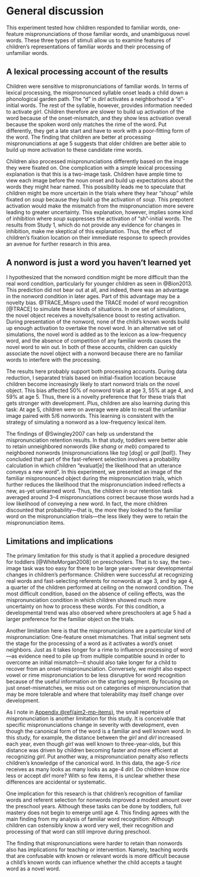 General discussion {#aim2-discussion}
=======================================================================

This experiment tested how children responded to familiar words,
one-feature mispronunciations of those familiar words, and unambiguous
novel words. These three types of stimuli allow us to examine features
of children's representations of familiar words and their processing of
unfamiliar words.


A lexical processing account of the results
------------------------------------------------------------------------

Children were sensitive to mispronunciations of familiar words. In terms
of lexical processing, the mispronounced syllable onset leads a child
down a phonological garden path. The "d" in *dirl* activates a
neighborhood a "d"-initial words. The rest of the syllable, however,
provides information needed to activate *girl*. Children therefore are
slower to build up activation of the word because of the onset-mismatch,
and they show less activation overall because the spoken word only
matches the rime of the word. Put differently, they get a late start and
have to work with a poor-fitting form of the word. The finding that
children are better at processing mispronunciations at age 5 suggests
that older children are better able to build up more activation to these
candidate rime words.

Children also processed mispronunciations differently based on the image
they were fixated on. One complication with a simple lexical processing
explanation is that this is a two-image task. Children have ample
time to view each image before the noun onset and build up 
expectations about the words they might hear named. This possibility
leads me to speculate that children might be more uncertain in the
trials where they hear "shoup" while fixated on *soup* because they
build up the activation of *soup*. This prepotent activation would make
the mismatch from the mispronunciation more severe leading to greater
uncertainty. This explanation, however, implies some kind of inhibition
where *soup* suppresses the activation of "sh"-initial words. The
results from Study 1, which do not provide any evidence for changes
in inhibition, make me skeptical of this explanation. Thus, the
effect of children's fixation location on their immediate response to
speech provides an avenue for further research in this area.


A nonword is just a word you haven't learned yet
--------------------------------------------------------------------------

I hypothesized that the nonword condition might be more difficult than
the real word condition, particularly for younger children as seen in
@Bion2013. This prediction did not bear out at all, and indeed, there
was an advantage in the nonword condition in later ages. Part of this
advantage may be a novelty bias. @TRACE_Mispro used the TRACE model of
word recognition [@TRACE] to simulate these kinds of situations. In
one set of simulations, the novel object receives a novelty/salience
boost to resting activation. During presentation of the nonword, none of
the child's known words build up enough activation to overtake the novel
word. In an alternative set of simulations, the novel word is added as
to the lexicon as a low-frequency word, and the absence of competition
of any familiar words causes the novel word to win out. In both of these
accounts, children can quickly associate the novel object with a nonword
because there are no familiar words to interfere with the processing.

The results here probably support both processing accounts. During data
reduction, I separated trials based on initial-fixation location because
children become increasingly likely to start nonword trials on the novel
object. This bias affected 50% of nonword trials at age 3, 55% at age 4,
and 59% at age 5. Thus, there is a novelty preference that for these
trials that gets stronger with development. Plus, children are also
learning during this task: At age 5, children were on average were able
to recall the unfamiliar image paired with 5/6 nonwords. This learning
is consistent with the strategy of simulating a nonword as a
low-frequency lexical item.

The findings of @Swingley2007 can help us understand the
mispronunciation retention results. In that study, toddlers were better
able to retain unneighbored nonwords (like *shang* or *meb*) compared to
neighbored nonwords (mispronunciations like *tog* [*dog*] or *gall*
[*ball*]). They concluded that part of the fast-referent selection
involves a probability calculation in which children "evaluat[e] the
likelihood that an utterance conveys a new word". In this experiment, we
presented an image of the familiar mispronounced object during the
mispronunciation trials, which further reduces the likelihood that the
mispronunciation indeed reflects a new, as-yet unlearned word. Thus, the
children in our retention task averaged around 3--4 mispronunciations
correct because those words had a low likelihood of conveying a new
word. In fact, the more children discounted that probability---that is,
the more they looked to the familiar word on the mispronunciation
trials---the less likely they were to retain the mispronunciation items.


Limitations and implications
------------------------------------------------------------------------

The primary limitation for this study is that it applied a procedure
designed for toddlers [@WhiteMorgan2008] on preschoolers. That is to
say, the two-image task was too easy for there to be large
year-over-year developmental changes in children's performance. Children
were successful at recognizing real words and fast-selecting referents
for nonwords at age 3, and by age 4, a quarter of the children performed
at ceiling on the nonword condition. The most difficult condition, based
on the absence of ceiling effects, was the mispronunciation condition in
which children showed much more uncertainty on how to process these
words. For this condition, a developmental trend was also observed where
preschoolers at age 5 had a larger preference for the familiar object on
the trials.

Another limitation here is that the mispronunciations are a particular
kind of mispronunciation: One-feature onset mismatches. That initial
segment sets the stage for the processing of a word as it activates a
word's onset neighbors. Just as it takes longer for a rime to influence
processing of word---as evidence need to pile up from multiple
compatible sound in order to overcome an initial mismatch---it should
also take longer for a child to recover from an onset-mispronunciation.
Conversely, we might also expect vowel or rime mispronunciation to be
less disruptive for word recognition because of the useful information
on the starting segment. By focusing on just onset-mismatches, we miss
out on categories of mispronunciation that may be more tolerable and
where that tolerability may itself change over development.

As I note in [Appendix \@ref(aim2-mp-items)](#aim2-mp-items), the small
repertoire of mispronunciation is another limitation for this study. It
is conceivable that specific mispronunciations change in severity with
development, even though the canonical form of the word is a familiar
and well known word. In this study, for example, the distance between
the *girl* and *dirl* increased each year, even though *girl* was well
known to three-year-olds, but this distance was driven by children
becoming faster and more efficient at recognizing *girl*. Put another
way, a mispronunciation penalty also reflects children's knowledge of
the canonical word. In this data, the age-5 *rice* receives as many
looks as many looks as age-4 *dirl*. Do children know *rice* less or
accept *dirl* more? With so few items, it is unclear whether these
differences are accidental or systematic.

One implication for this research is that children's recognition of
familiar words and referent selection for nonwords improved a modest
amount over the preschool years. Although these tasks can be done by
toddlers, full mastery does not begin to emerge until age 4. This finding
agrees with the main finding from my analysis of familiar word
recognition: Although children can ostensibly know a word very well,
their recognition and processing of that word can still improve during
preschool.

The finding that mispronunciations were harder to retain than nonwords
also has implications for teaching or intervention. Namely, teaching
words that are confusable with known or relevant words is more difficult
because a child's known words can influence whether the child accepts a
taught word as a novel word.
